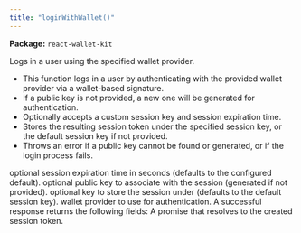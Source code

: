 ```yaml
---
title: "loginWithWallet()"
---
```



<p><strong>Package:</strong> <code>react-wallet-kit</code></p>

<H3Bordered text="Overview" />

Logs in a user using the specified wallet provider.

<ul>
  <li>This function logs in a user by authenticating with the provided wallet provider via a wallet-based signature.</li>
  <li>If a public key is not provided, a new one will be generated for authentication.</li>
  <li>Optionally accepts a custom session key and session expiration time.</li>
  <li>Stores the resulting session token under the specified session key, or the default session key if not provided.</li>
  <li>Throws an error if a public key cannot be found or generated, or if the login process fails.</li>
</ul>

<H3Bordered text="Parameters" />

<ParamField body="params" type='object' required={true} path="params" >
  <Expandable title="params details">
    <NestedParam parentKey="params" childKey="expirationSeconds" type='string' required={false}>
optional session expiration time in seconds (defaults to the configured default).
</NestedParam>
    <NestedParam parentKey="params" childKey="publicKey" type='string' required={false}>
optional public key to associate with the session (generated if not provided).
</NestedParam>
    <NestedParam parentKey="params" childKey="sessionKey" type='string' required={false}>
optional key to store the session under (defaults to the default session key).
</NestedParam>
    <NestedParam parentKey="params" childKey="walletProvider" type='WalletProvider' required={true}>
wallet provider to use for authentication.
</NestedParam>
  </Expandable>
</ParamField>

<H3Bordered text="Response" />
A successful response returns the following fields:

<ResponseField name="returns" type="string" required={true}>
  A promise that resolves to the created session token.
</ResponseField>
